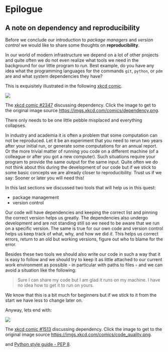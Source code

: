 # Epilogue {#sec-intro-epilog}

## A note on dependency and reproducibility {#sec-intro-pm-reproducibility}

Before we conclude our introduction to _package managers_ and _version control_ we would like to share some thoughts on **reproducibility**.

In our world of modern infrastructure we depend on a lot of other projects and quite often we do not even realize what tools we need in the background for our little program to run.
Best example, do you have any idea what the programming languages for the commands `git`, `python`, or `pdm` are and what system dependencies they have?

This is exquisitely illustrated in the following [xkcd comic](https://xkcd.com).

::: {#fig-xkcd-dependency}
[![](https://imgs.xkcd.com/comics/dependency.png)](https://xkcd.com/2347/)

The [xkcd comic #2347](https://xkcd.com/2347/) discussing dependency. Click the image to get to the original image source [https://imgs.xkcd.com/comics/dependency.png](https://imgs.xkcd.com/comics/dependency.png). 
:::

There only needs to be one little pebble misplaced and everything collapses.

In industry and academia it is often a problem that some computation can not be reproduced.
Let it be an experiment that you need to rerun two years after your initial run, or generate some computations for an annual report.
Or the more trivial matter of running you code on a different machine (of a 	 	colleague or after you got a new computer).
Such situations require your program to provide the same output for the same input.
Quite often we do not think about this during the development of our code but if we stick to some basic concepts we are already closer to reproducibility.
Trust us if we say: Sooner or later you will need this!

In this last sections we discussed two tools that will help us in this quest:

- package management
- version control

Our code will have dependencies and keeping the correct list and pinning the correct version helps us greatly.
The dependencies also undergo development and are not standing still so we need to be aware that we run on a specific version.
The same is true for our own code and version control helps us keep track of what, why, and how we did _it_.
This helps us correct errors, return to an old but working versions, figure out who to blame for the error.

Besides these two tools we should also write our code in such a way that it is easy to follow and we should try to keep it as little attached to our current work environment as possible - in particular with paths to files - and we can avoid a situation like the following:

> Sure I can share my code but I am glad it runs on my machine. I have no idea how to get it to run on yours.

We know that this is a bit much for beginners but if we stick to it from the start we have less to change later on.

Anyway, lets end with:

::: {#fig-xkcd-code-quality}
[![](https://imgs.xkcd.com/comics/code_quality.png)](https://www.xkcd.com/1513/)

The [xkcd comic #1513](https://www.xkcd.com/1513/) discussing dependency. Click the image to get to the original image source [https://imgs.xkcd.com/comics/code_quality.png](https://imgs.xkcd.com/comics/code_quality.png). 
:::

and [Python style guide - PEP 8](https://peps.python.org/pep-0008/).